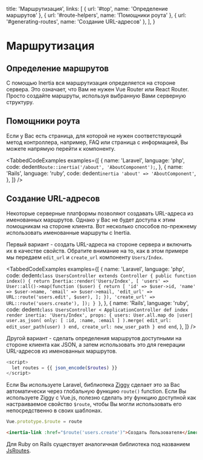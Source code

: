 
  title: 'Маршрутизация',
  links: [
    { url: '#top', name: 'Определение маршрутов' },
    { url: '#route-helpers', name: 'Помощники роута' },
    { url: '#generating-routes', name: 'Создание URL-адресов' },
  ],
}

# Маршрутизация

## Определение маршрутов

С помощью Inertia вся маршрутизация определяется на стороне сервера. Это означает, что Вам не нужен Vue Router или React Router. Просто создайте маршруты, используя выбранную Вами серверную структуру.

## Помощники роута

Если у Вас есть страница, для которой не нужен соответствующий метод контроллера, например, FAQ или страница с информацией, Вы можете напрямую перейти к компоненту.

<TabbedCodeExamples
  examples={[
    {
      name: 'Laravel',
      language: 'php',
      code: dedent`
        Route::inertia('/about', 'AboutComponent');
      `,
    },
    {
      name: 'Rails',
      language: 'ruby',
      code: dedent`
        inertia 'about' => 'AboutComponent'
      `,
    },
  ]}
/>

## Создание URL-адресов

Некоторые серверные платформы позволяют создавать URL-адреса из именованных маршрутов. Однако у Вас не будет доступа к этим помощникам на стороне клиента. Вот несколько способов по-прежнему использовать именованные маршруты с Inertia.

Первый вариант - создать URL-адреса на стороне сервера и включить их в качестве свойств. Обратите внимание на то, как в этом примере мы передаем `edit_url` и `create_url` компоненту `Users/Index`.

<TabbedCodeExamples
  examples={[
    {
      name: 'Laravel',
      language: 'php',
      code: dedent`
        class UsersController extends Controller
        {
            public function index()
            {
                return Inertia::render('Users/Index', [
                    'users' => User::all()->map(function ($user) {
                        return [
                            'id' => $user->id,
                            'name' => $user->name,
                            'email' => $user->email,
                            'edit_url' => URL::route('users.edit', $user),
                        ];
                    }),
                    'create_url' => URL::route('users.create'),
                ]);
            }
        }
      `,
    },
    {
      name: 'Rails',
      language: 'ruby',
      code: dedent`
        class UsersController < ApplicationController
          def index
            render inertia: 'Users/Index', props: {
              users: User.all.map do |user|
                user.as_json(
                  only: [ :id, :name, :email ]
                ).merge(
                  edit_url: edit_user_path(user)
                )
              end,
              create_url: new_user_path
            }
          end
        end
      `,
    },
  ]}
/>

Другой вариант - сделать определения маршрутов доступными на стороне клиента как JSON, а затем использовать это для генерации URL-адресов из именованных маршрутов.

```php
<script>
  let routes = {{ json_encode($routes) }}
</script>
```

Если Вы используете Laravel, библиотека <a href="https://github.com/tightenco/ziggy">Ziggy</a> сделает это за Вас автоматически через глобальную функцию `route()` function. Если Вы используете Ziggy с Vue.js,  полезно сделать эту функцию доступной как настраиваемое свойство `$route`, чтобы Вы могли использовать его непосредственно в своих шаблонах.

```js
Vue.prototype.$route = route
```

```html
<inertia-link :href="$route('users.create')">Создать Пользователя</inertia-link>
```

Для Ruby on Rails существует аналогичная библиотека под названием <a href="https://github.com/railsware/js-routes">JsRoutes</a>.

